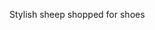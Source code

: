 Styli<span className='highlight'>sh</span> <span className='highlight'>sh</span>eep <span className='highlight'>sh</span>opped for <span className='highlight'>sh</span>oes
